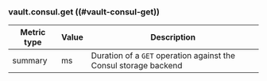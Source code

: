 ### vault.consul.get ((#vault-consul-get))

Metric type | Value | Description
----------- | ----- | -----------
summary     | ms    | Duration of a `GET` operation against the Consul storage backend